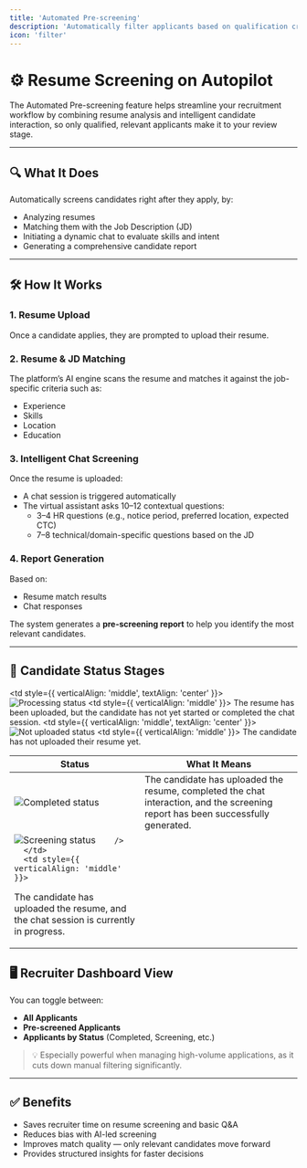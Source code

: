 ```yaml
---
title: 'Automated Pre-screening'
description: 'Automatically filter applicants based on qualification criteria before shortlisting.'
icon: 'filter'
---
```


# ⚙️ Resume Screening on Autopilot

The Automated Pre-screening feature helps streamline your recruitment workflow by combining resume analysis and intelligent candidate interaction, so only qualified, relevant applicants make it to your review stage.

---

## 🔍 What It Does

Automatically screens candidates right after they apply, by:

- Analyzing resumes  
- Matching them with the Job Description (JD)  
- Initiating a dynamic chat to evaluate skills and intent  
- Generating a comprehensive candidate report  

---

## 🛠 How It Works

### 1. Resume Upload  
Once a candidate applies, they are prompted to upload their resume.

### 2. Resume & JD Matching  
The platform’s AI engine scans the resume and matches it against the job-specific criteria such as:

- Experience  
- Skills  
- Location  
- Education  

### 3. Intelligent Chat Screening  
Once the resume is uploaded:

- A chat session is triggered automatically  
- The virtual assistant asks 10–12 contextual questions:
  - 3–4 HR questions (e.g., notice period, preferred location, expected CTC)  
  - 7–8 technical/domain-specific questions based on the JD  

### 4. Report Generation  
Based on:

- Resume match results  
- Chat responses  

The system generates a **pre-screening report** to help you identify the most relevant candidates.

---
## 🧾 Candidate Status Stages
<table>
  <thead>
    <tr className="text-lg">
      <th>Status</th>
      <th>What It Means</th>
    </tr>
  </thead>
  <tbody>
    <tr>
      <td  style={{ verticalAlign: 'middle', textAlign: 'center' }}>
        <img
          src="/images/completed.svg"
          alt="Completed status"
        />
      </td>
      <td style={{ verticalAlign: 'middle' }}  >
The candidate has uploaded the resume, completed the chat interaction, and the screening report has been successfully generated.
      </td>
    </tr>
    <tr>
      <td style={{ verticalAlign: 'middle', textAlign: 'center' }}>
        <img
          src="/images/screening.svg"
          alt="Screening status"
          
        />
      </td>
      <td style={{ verticalAlign: 'middle' }}>
The candidate has uploaded the resume, and the chat session is currently in progress.
      </td>
    </tr>
    <tr>
      <td style={{ verticalAlign: 'middle', textAlign: 'center' }}>
        <img
          src="/images/processing.svg"
          alt="Processing status"
        />
      </td>
      <td style={{ verticalAlign: 'middle' }}>
The resume has been uploaded, but the candidate has not yet started or completed the chat session.
      </td>
    </tr>
    <tr>
      <td style={{ verticalAlign: 'middle', textAlign: 'center' }}>
        <img
          src="/images/not-uploaded.svg"
          alt="Not uploaded status"
        />
      </td>
      <td style={{ verticalAlign: 'middle' }}>
The candidate has not uploaded their resume yet.
      </td>
    </tr>
  </tbody>
</table>


## 🖥️ Recruiter Dashboard View

You can toggle between:

- **All Applicants**  
- **Pre-screened Applicants**  
- **Applicants by Status** (Completed, Screening, etc.)

> 💡 Especially powerful when managing high-volume applications, as it cuts down manual filtering significantly.

---

## ✅ Benefits

- Saves recruiter time on resume screening and basic Q&A  
- Reduces bias with AI-led screening  
- Improves match quality — only relevant candidates move forward  
- Provides structured insights for faster decisions  
